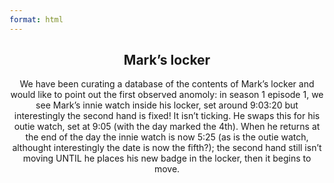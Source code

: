 ```yaml
---
format: html
---
```


<center>
::: text

## Mark's locker

We have been curating a database of the contents of Mark's locker and would like to point out the first observed anomoly: in season 1 episode 1, we see Mark's innie watch inside his locker, set around 9:03:20 but interestingly the second hand is fixed! It isn't ticking. He swaps this for his outie watch, set at 9:05 (with the day marked the 4th). When he returns at the end of the day the innie watch is now 5:25 (as is the outie watch, althought interestingly the date is now the fifth?); the second hand still isn't moving UNTIL he places his new badge in the locker, then it begins to move. 

:::
</center>
